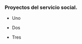 <body>
  <div class="main">
  
### Proyectos del servicio social.

- Uno
- Dos
- Tres

  </div>
</body>
